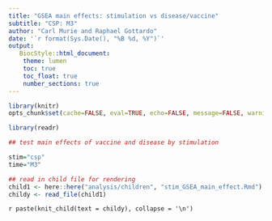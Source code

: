 ```yaml
---
title: "GSEA main effects: stimulation vs disease/vaccine"
subtitle: "CSP: M3"
author: "Carl Murie and Raphael Gottardo"
date: '`r format(Sys.Date(), "%B %d, %Y")`'
output: 
   BiocStyle::html_document:
    theme: lumen
    toc: true
    toc_float: true
    number_sections: true
---
```


```r
library(knitr)
opts_chunk$set(cache=FALSE, eval=TRUE, echo=FALSE, message=FALSE, warning=FALSE, results='asis')
```

```r
library(readr)
```

```r
## test main effects of vaccine and disease by stimulation

stim="csp"
time="M3"
```

```r
## read in child file for rendering
child1 <- here::here("analysis/children", "stim_GSEA_main_effect.Rmd")
childy <- read_file(child1)
```


`r paste(knit_child(text = childy), collapse = '\n')`
</br>
  
